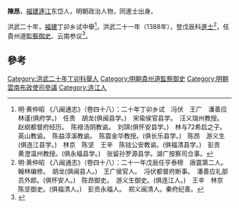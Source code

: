 '''陳昂'''，[[福建|福建]][[連江|連江]]东岱人，明朝政治人物，同進士出身。

洪武二十年，[[福建|福建]]丁卯乡试中舉<ref>明·黄仲昭 《八闽通志》（卷四十八）：二十年丁卯乡试　冯伏　王广　潘善应　林谨(俱府学。)　任贵　胡龙(俱闽县学。)　宋瑜侯官县学。　汪义瑞州教授。　赵纲都督府经历。　陈禄汤阴教谕。　刘琪(俱怀安县学。)　林与72希启之子。英山教谕。　陈益淳溪教谕。　陈震金华教授。(俱长乐县学。)　陈昂　游义生(俱连江县学。)　林京　陈坚　王辛　陈铉公安教谕。(俱福清县学。)　彭贡　黄澄温州教授。(俱永福县学。)　张留孙罗源县学。湖广按察司佥事。</ref>。洪武二十一年（1388年），登戊辰科[[進士|進士]]<ref>明·黄仲昭 《八闽通志》（卷四十八）：二十一年戊辰任亨泰榜　唐震第二人。翰林编修。　胡龙(俱闽县人。)　王广侯官人。　冯伏都督府断事。　潘善应礼部员外郎。(俱怀安人。)　陈昂御史。　游义生御史。(俱连江人。)　王辛　林京　陈坚御史。(俱福清人。)　彭贡永福人。　郑义闽清人。秦府纪善。</ref>，任貴州道[[監察御史|監察御史]]、云南参议<ref>{{cite news|title=《连江县志》 第一节　历代进士表|url=http://www.fzdqw.com/showtext.asp?ToBook=1113&index=2442|accessdate=2013-09-02|newspaper=福州地情網|deadurl=yes|archiveurl=https://archive.is/20130903013436/http://www.fzdqw.com/showtext.asp?ToBook=1113&index=2442|archivedate=2013-09-03}}</ref>。

==參考==
{{reflist}}
{{明朝人物小作品}}
{{洪武二十一年戊辰科殿試金榜}}
{{DEFAULTSORT:Chen陈}}
[[Category:洪武二十年丁卯科舉人|Category:洪武二十年丁卯科舉人]]
[[Category:明朝貴州道監察御史|Category:明朝貴州道監察御史]]
[[Category:明朝雲南布政使司參議|Category:明朝雲南布政使司參議]]
[[Category:连江人|Category:连江人]]